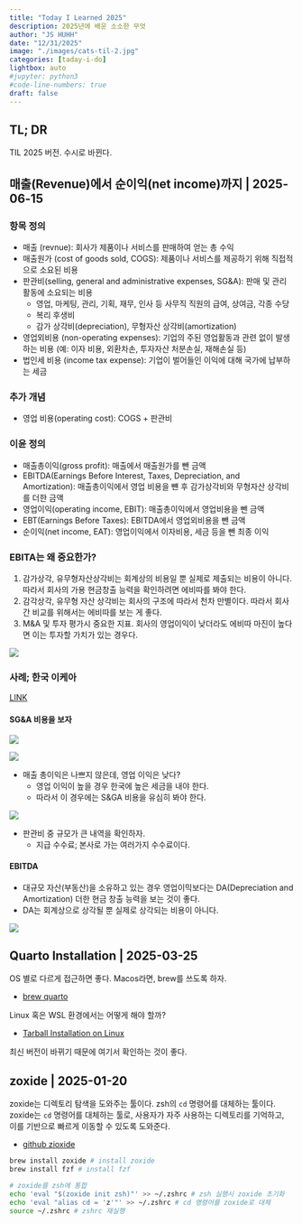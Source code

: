 ```yaml
---
title: "Today I Learned 2025" 
description: 2025년에 배운 소소한 무엇  
author: "JS HUHH"
date: "12/31/2025"
image: "./images/cats-til-2.jpg"
categories: [taday-i-do]
lightbox: auto
#jupyter: python3
#code-line-numbers: true
draft: false
---
```


## TL; DR
TIL 2025 버전. 수시로 바뀐다. 

## 매출(Revenue)에서 순이익(net income)까지 | 2025-06-15

### 항목 정의 
- 매출 (revnue): 회사가 제품이나 서비스를 판매하여 얻는 총 수익
- 매출원가 (cost of goods sold, COGS): 제품이나 서비스를 제공하기 위해 직접적으로 소요된 비용
- 판관비(selling, general and administrative expenses, SG&A): 판매 및 관리 활동에 소요되는 비용
  - 영업, 마케팅, 관리, 기획, 재무, 인사 등 사무직 직원의 급여, 상여금, 각종 수당
  - 복리 후생비 
  - 감가 상각비(depreciation), 무형자산 상각비(amortization)
- 영업외비용 (non-operating expenses): 기업의 주된 영업활동과 관련 없이 발생하는 비용 (예: 이자 비용, 외환차손, 투자자산 처분손실, 재해손실 등)
- 법인세 비용 (income tax expense): 기업이 벌어들인 이익에 대해 국가에 납부하는 세금

### 추가 개념 
- 영업 비용(operating cost): COGS + 판관비 

### 이윤 정의 
- 매출총이익(gross profit): 매출에서 매출원가를 뺀 금액
- EBITDA(Earnings Before Interest, Taxes, Depreciation, and Amortization): 매출총이익에서 영업 비용을 뺸 후 감가상각비와 무형자산 상각비를 더한 금액
- 영업이익(operating income, EBIT): 매출총이익에서 영업비용을 뺀 금액
- EBT(Earnings Before Taxes): EBITDA에서 영업외비용을 뺀 금액
- 순이익(net income, EAT): 영업이익에서 이자비용, 세금 등을 뺀 최종 이익

### EBITA는 왜 중요한가? 

1. 감가상각, 유무형자산상각비는 회계상의 비용일 뿐 실제로 제출되는 비용이 아니다. 따라서 회사의 가용 현금창출 능력을 확인하려면 에비따를 봐야 한다.
2. 감각상각, 유무형 자산 상각비는 회사의 구조에 따라서 천차 만별이다. 따라서 회사간 비교를 위해서는 에비따를 보는 게 좋다.
3. M&A 및 투자 평가시 중요한 지표. 회사의 영업이익이 낮더라도 에비따 마진이 높다면 이는 투자할 가치가 있는 경우다.

![](images/EBITDA.jpg)

### 사례; 한국 이케아 

[LINK](https://www.youtube.com/watch?v=PbC3pbbzb5c)

#### SG&A 비용을 보자 

::: {layout="[[1,1]]"}
![](images/IKEA_%EB%A7%A4%EC%B6%9C%EC%B4%9D%EC%9D%B4%EC%9D%B5.png)

![](images/IKEA_%EC%98%81%EC%97%85%EC%9D%B4%EC%9D%B5.png)
:::

- 매출 총이익은 나쁘지 않은데, 영업 이익은 낮다? 
  - 영업 이익이 높을 경우 한국에 높은 세금을 내야 한다. 
  - 따라서 이 경우에는 S&GA 비용을 유심히 봐야 한다. 

![](images/IKEA_%ED%8C%90%EA%B4%80%EB%B9%84.png)

- 판관비 중 규모가 큰 내역을 확인하자. 
  - 지급 수수료; 본사로 가는 여러가지 수수료이다. 

#### EBITDA 

- 대규모 자산(부동산)을 소유하고 있는 경우 영업이믹보다는 DA(Depreciation and Amortization) 더한 현금 창출 능력을 보는 것이 좋다.
- DA는 회계상으로 상각될 뿐 실제로 상각되는 비용이 아니다. 

![](images/IKEA_EBITDA.png)


## Quarto Installation | 2025-03-25
OS 별로 다르게 접근하면 좋다. Macos라면, brew를 쓰도록 하자. 

- [brew quarto](https://formulae.brew.sh/cask/quarto#default)

Linux 혹은 WSL 환경에서는 어떻게 해야 할까? 

- [Tarball Installation on Linux](https://quarto.org/docs/download/tarball.html)

최신 버전이 바뀌기 때문에 여기서 확인하는 것이 좋다.

## zoxide | 2025-01-20
zoxide는 디렉토리 탐색을 도와주는 툴이다. zsh의 `cd` 명령어를 대체하는 툴이다. zoxide는 `cd` 명령어를 대체하는 툴로, 사용자가 자주 사용하는 디렉토리를 기억하고, 이를 기반으로 빠르게 이동할 수 있도록 도와준다.

- [github zioxide](https://github.com/ajeetdsouza/zoxide)

```bash
brew install zoxide # install zoxide
brew install fzf # install fzf

# zoxide를 zsh에 통합
echo 'eval "$(zoxide init zsh)"' >> ~/.zshrc # zsh 실행시 zoxide 초기화
echo 'eval "alias cd = 'z'"' >> ~/.zshrc # cd 명령어를 zoxide로 대체
source ~/.zshrc # zshrc 재실행
```
